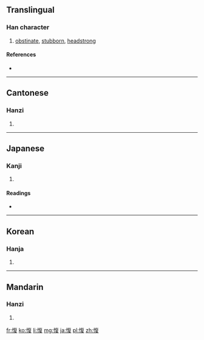 ==Translingual==

===Han character===
{{Han char|rn=61|rad=心|as=09|sn=12|four=9804<sub>7</sub>|canj=心人日水 (POAE)}}

# [[obstinate]], [[stubborn]], [[headstrong]]

====References====
* {{Han ref|kx=0394.210|dkj=10920|dj=0730.270|hdz=42329.060|uh=610E|ud=24846|bh=B470|bd=46192}}

----

==Cantonese==

===Hanzi===
{{yue-hanzi|jyut=|y=bik1}}

# {{defn|Cantonese|sort=心09}}

----

==Japanese==

===Kanji===
{{ja-kanji|grade=|rs=心09}}

# {{defn|Japanese|sort=心09}}

====Readings====
* {{ja-readings|on=[[ひょく]] (hyoku), [[ひき]] (hiki), [[ふく]] (fuku)|kun=[[もとる]] (motoru)}}

----

==Korean==

===Hanja===
{{ko-hanja|hangeul=퍅|eumhun=|rv=pyak|mr=p'yak|y=phyak}}

# {{defn|Korean|sort=心09}}

----

==Mandarin==

===Hanzi===
{{cmn-hanzi|pin=[[bì]] ([[bi4]])|wg=pi<sup>4</sup>}}

# {{defn|Mandarin|sort=心09}}

[[fr:愎]]
[[ko:愎]]
[[li:愎]]
[[mg:愎]]
[[ja:愎]]
[[pl:愎]]
[[zh:愎]]